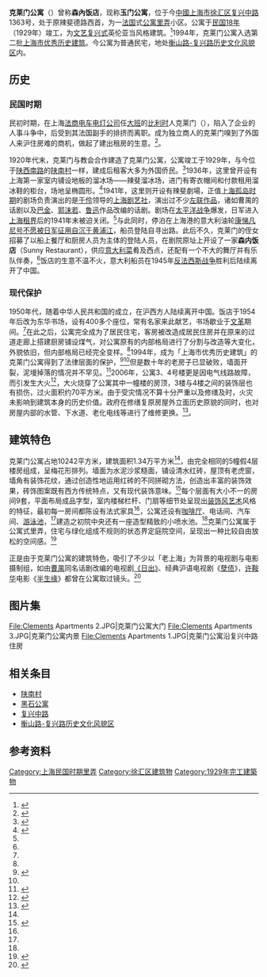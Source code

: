 {{Infobox Modern Building
|image             = Clements Apartments.JPG
|caption           = 克莱门公寓近照
|name              = 克莱门公寓
|location_town     = [[上海市|上海市]][[徐汇区|徐汇区]][[复兴中路|复兴中路]]1363号
|owner             = 民居
|architect         = 
|client            = 比商克莱门及教会
|construction_start_date= 
|completion_date   = 1929年
|cost              = 
|style             = [[文艺复兴建筑|文艺复兴]]、英伦亚当风格
}}

'''克莱门公寓'''（{{Lang-en|Clement's Apartments}}）曾称'''森內饭店'''，现称'''玉门公寓'''，位于今[[中华人民共和国|中國]][[上海市|上海市]][[徐汇区|徐汇区]][[复兴中路|复兴中路]]1363号，处于原辣斐德路西首，为一[[法国|法国]]式[[里弄#公寓里弄|公寓里弄]]小区。公寓于[[民国18年|民国18年]]（1929年）竣工，为[[文艺复兴建筑|文艺复兴式]]英伦亚当风格建筑。<ref name="nj">{{cite web| title = 境内上海市优秀近代建筑保护名单| publisher = 上海地方志办公室| date = 1997年12月| url = http://www.shtong.gov.cn/newsite/node2/node4/node2249/xuhui/node38190/node63569/node63571/userobject1ai51236.html| accessdate = | author = 徐汇区志房屋建筑篇附录一| archive-date = 2016-04-26| archive-url = https://web.archive.org/web/20160426003035/http://www.shtong.gov.cn/Newsite/node2/node4/node2249/xuhui/node38190/node63569/node63571/userobject1ai51236.html| dead-url = no}}</ref>1994年，克莱门公寓入选第二批[[上海市优秀历史建筑|上海市优秀历史建筑]]。今公寓为普通民宅，地处[[衡山路-复兴路历史文化风貌区|衡山路-复兴路历史文化风貌区]]内。

==历史==
===民国时期===
民初时期，在上海[[法商电车电灯公司|法商电车电灯公司]]任[[大班|大班]]的[[比利时|比利时]]人克莱门（{{lang-en|A.Clement}}），陷入了企业的人事斗争中，后受到其法国副手的排挤而离职。成为独立商人的克莱门嗅到了外国人来沪住房难的商机，做起了建出租房的生意。<ref name="徐汇区委">{{cite web| title =徐汇区历史优秀保护建筑之十五——克莱门公寓| publisher =中共徐汇区委员会| date =2013-09-16| url =http://www.shxhdj.cn/v1/contents/003_01_32_02/2013-9-16/141296.html| accessdate =| language =| deadurl =yes| archiveurl =https://web.archive.org/web/20131231113655/http://www.shxhdj.cn/v1/contents/003_01_32_02/2013-9-16/141296.html| archivedate =2013-12-31}}</ref>。

1920年代末，克莱门与教会合作建造了克莱门公寓，公寓竣工于1929年，与今位于[[陕西南路_(上海)|陕西南路]]的[[陕南村|陕南村]]一样，建成后租客大多为外国侨民。<ref name="dd">{{cite web| title = 第二节　公寓| publisher = 上海地方志办公室| date = 1997年12月| url = http://www.shtong.gov.cn/newsite/node2/node4/node2249/xuhui/node38190/node38192/node38194/userobject1ai23315.html| accessdate = | author = 徐汇区志房屋建筑篇花园住宅、公寓章| archive-date = 2016-04-26| archive-url = https://web.archive.org/web/20160426003002/http://www.shtong.gov.cn/Newsite/node2/node4/node2249/xuhui/node38190/node38192/node38194/userobject1ai23315.html| dead-url = no}}</ref>1936年，这里曾开设有上海第一家室内铺设地板的溜冰场——辣斐溜冰场，进门有寄衣帽间和付款租用溜冰鞋的柜台，场地呈椭圆形。<ref name="ty">{{cite web| title =上海森內公寓：聽一幢老房子講時代的故事| publisher =[[人民网|人民网]]| date =2010-11-29| url =http://sh.people.com.cn/BIG5/134816/134817/13342834.html| accessdate =| author =張朝杰<sup>口述</sup>| deadurl =yes| archiveurl =https://web.archive.org/web/20131227130928/http://sh.people.com.cn/BIG5/134816/134817/13342834.html| archivedate =2013-12-27}}</ref>1941年，这里则开设有辣斐劇場，正值[[上海孤岛时期|上海孤岛时期]]的剧场负责演出的是[[于伶|于伶]]领导的[[上海剧艺社|上海剧艺社]]，演出过不少[[中国左翼作家联盟|左联作品]]，诸如曹禺的话剧以及[[巴金|巴金]]、[[郭沫若|郭沫若]]、[[鲁迅|鲁迅]]作品改编的话剧。剧场在[[太平洋战争|太平洋战争]]爆发，日军进入[[上海租界|上海租界]]后的1941年末被迫关闭。<ref name="ty"/>与此同时，停泊在上海港的意大利油轮[[康悌凡尼号邮船自沉事件|康悌凡尼号不愿被日军征用自沉于黄浦江]]，船员登陆自寻出路。此后不久，克莱门的侄女招募了以船上餐厅和厨房人员为主体的登陆人员，在剧院原址上开设了一家'''森内饭店'''（Sunny Restaurant），供应[[意大利菜|意大利菜]]肴及西点，还配有一个不大的舞厅并有乐队伴奏，<ref name="ty"/>饭店的生意不温不火，意大利船员在1945年[[世界反法西斯战争|反法西斯战争]]胜利后陆续离开了中国。

===现代保护===
1950年代，随着中华人民共和国的成立，在沪西方人陆续离开中国。饭店于1954年后改为东华书场，设有400多个座位，常有名家来此献艺，书场歇业于[[文革|文革]]期间。<ref name="ty"/>在此之后，公寓完全成为了居民住宅，客房被改造成居民住房并在原来的过道走廊上搭建厨房铺设煤气，对公寓原有的内部格局进行了分割与改造等大变化，外貌依旧，但内部格局已经完全变样。<ref name="徐汇区委"/>1994年，成为「上海市优秀历史建筑」的克莱门公寓得到了法律层面的保护，<ref name="zhsh">{{cite web | title = 上海市历史文化风貌区和优秀历史建筑保护条例 | publisher = 上海政务 | date = 2002-07-25 | url = http://www.shanghai.gov.cn/shanghai/node2314/node3124/node3177/node3181/userobject6ai1126.html | accessdate =  | language =  | author = 政策法规公开 | archive-date = 2016-03-24 | archive-url = https://web.archive.org/web/20160324061938/http://www.shanghai.gov.cn/shanghai/node2314/node3124/node3177/node3181/userobject6ai1126.html | dead-url = no }}</ref><ref name="nj"/>但是数十年的老房子已显破败，墙面开裂，泥墁掉落的情况并不罕见。<ref name="fzb">{{cite web | title = 老弱病残身涂脂抹粉难 | publisher = 新民晚报 | date = 2005-02-26 | url = http://news.sina.com.cn/c/2005-02-26/16215212096s.shtml | accessdate =  | language =  | author = 彭幼龙 | archive-date = 2016-03-04 | archive-url = https://web.archive.org/web/20160304120109/http://news.sina.com.cn/c/2005-02-26/16215212096s.shtml | dead-url = no }}</ref>2006年，公寓3、4号楼更是因电气线路故障，而引发生大火<ref name="fzb2">{{cite web| title =克莱门公寓终获“整容”| publisher =上海法制报| date =2006-08-01| url =http://old.jfdaily.com/gb/jfxww/xlbk/shfzb/node27349/node27352/userobject1ai1742027.html| accessdate =| language =| author =刘海| deadurl =yes| archiveurl =https://web.archive.org/web/20131226174757/http://old.jfdaily.com/gb/jfxww/xlbk/shfzb/node27349/node27352/userobject1ai1742027.html| archivedate =2013-12-26}}</ref>，大火烧穿了公寓其中一幢楼的房顶，3楼与4楼之间的装饰层也有损伤，过火面积约70平方米。由于受灾情况不算十分严重以及修缮及时，火灾未影响到建筑本身的历史价值。政府在修缮复原房屋外立面历史原貌的同时，也对房屋内部的水管、下水道、老化电线等进行了维修更换。<ref name="中新网">{{cite web| title = 上海优秀历史建筑77年的克莱门公寓险些遭火毁| publisher = 中新网转东方早报| date = 2006-10-10| url = http://www.chinanews.com/other/news/2006/10-10/802072.shtml| accessdate = | language = | archive-date = 2016-03-05| archive-url = https://web.archive.org/web/20160305085711/http://www.chinanews.com/other/news/2006/10-10/802072.shtml| dead-url = no}}</ref>。

== 建筑特色 ==
克莱门公寓占地10242平方米，建筑面积1.34万平方米<ref name="dd"/>，由完全相同的5幢假4层楼房组成，呈梅花形排列。墙面为水泥沙浆糙面，铺设清水红砖，屋顶有老虎窗，墙角有装饰花纹，通过创造性地运用红砖的不同拼砌方法，创造出丰富的装饰效果，砖饰图案既有西方传统特点，又有现代装饰意味。<ref name="学报">{{cite journal zh |author=陈皞|title=细部艺术:上海近代居住建筑的人文符号(下)|journal=《上海城市管理职业技术学院学报》|volume=2005年第5期|year=2005-09-15年|month=|pages=26}}</ref>每个层面有大小不一的房间9套，平面布局成品字型，室内楼梯栏杆、门扇等细节处呈现出[[装饰风艺术|装饰风艺术]]风格的特征，最初每一房间都陈设有法式家具<ref name="dd"/>，公寓还设有[[咖啡厅|咖啡厅]]、电话间、汽车间、[[游泳池|游泳池]]，<ref name="中新网"/>建造之初院中央还有一座造型精致的小喷水池。<ref name="ty"/>克莱门公寓属于公寓式里弄，住宅与绿化组成不规则的状态界定庭院空间，呈现出一种比较自由放松的空间感。<ref name="华中建筑">{{cite journal zh |author=张健|title=上海里弄住宅中的几类形态分析及其对现代住宅的启示|journal=《华中建筑》|volume=2008年01期|year=2008|pages=156}}</ref>

正是由于克莱门公寓的建筑特色，吸引了不少以「老上海」为背景的电视剧与电影摄制组，如由[[曹禺|曹禺]]同名话剧改编的电视剧[[日出_(话剧)|《日出》]]、经典沪语电视剧《[[孽债|孽债]]》，[[许鞍华|许鞍华]]电影《[[半生缘|半生缘]]》都曾在公寓取过镜头。<ref name="新华网">{{cite web| title = 影像回眸 上海在光影斑驳处| publisher = 新华网| date = 2012-05-09| url = http://sh.eastday.com/m/20120509/u1a6542986_1.html| accessdate = | language = | archive-date = 2013-12-31| archive-url = https://web.archive.org/web/20131231221853/http://sh.eastday.com/m/20120509/u1a6542986_1.html| dead-url = no}}</ref>

== 图片集 ==
<gallery>
File:Clements Apartments 2.JPG|克莱门公寓大门
File:Clements Apartments 3.JPG|克莱门公寓内景
File:Clements Apartments 1.JPG|克莱门公寓沿复兴中路住房
</gallery>

== 相关条目 ==
*[[陕南村|陕南村]]
*[[黑石公寓|黑石公寓]]
*[[复兴中路|复兴中路]]
*[[衡山路-复兴路历史文化风貌区|衡山路-复兴路历史文化风貌区]]

== 参考资料 ==
{{commonscat|Clements Apartments}}
{{reflist}}

{{上海市第二批优秀历史建筑}}
[[Category:上海民国时期里弄|Category:上海民国时期里弄]]
[[Category:徐汇区建筑物|Category:徐汇区建筑物]]
[[Category:1929年完工建築物|Category:1929年完工建築物]]